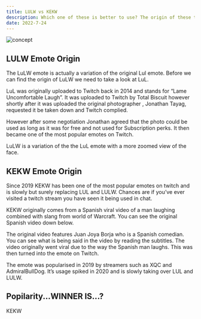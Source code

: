 ```yaml
---
title: LULW vs KEKW
description: Which one of these is better to use? The origin of these twitch emotes, popularity.
date: 2022-7-24
---
```


<img src="/lulwvskekw.jpg" alt="concept" width={1200} height={900} />

## LULW Emote Origin

The LuLW emote is actually a variation of the original Lul emote. Before we can find the origin of LuLW we need to take a look at LuL.

LuL was originally uploaded to Twitch back in 2014 and stands for “Lame Uncomfortable Laugh”. It was uploaded to Twitch by Total Biscuit however shortly after it was uploaded the original photographer , Jonathan Tayag, requested it be taken down and Twitch complied.

However after some negotiation Jonathan agreed that the photo could be used as long as it was for free and not used for Subscription perks. It then became one of the most popular emotes on Twitch.

LuLW is a variation of the the LuL emote with a more zoomed view of the face.

## KEKW Emote Origin

Since 2019 KEKW has been one of the most popular emotes on twitch and is slowly but surely replacing LUL and LULW. Chances are if you’ve ever visited a twitch stream you have seen it being used in chat.

KEKW originally comes from a Spanish viral video of a man laughing combined with slang from world of Warcraft. You can see the original Spanish video down below.

<Frame url="https://www.youtube.com/embed/WDiB4rtp1qw" />

The original video features Juan Joya Borja who is a Spanish comedian. You can
see what is being said in the video by reading the subtitles. The video
originally went viral due to the way the Spanish man laughs. This was then
turned into the emote on Twitch.

The emote was popularised in 2019 by streamers such as XQC and AdmiralBullDog. It’s usage spiked in 2020 and is slowly taking over LUL and LULW.

## Popilarity...WINNER IS...?

KEKW
